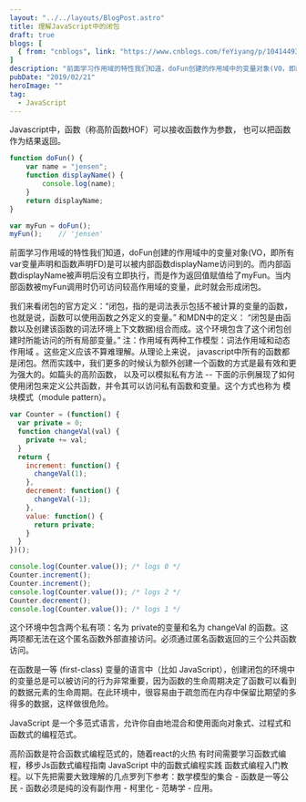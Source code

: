 ```yaml
---
layout: "../../layouts/BlogPost.astro"
title: 理解JavaScript中的闭包
draft: true
blogs: [
  { from: "cnblogs", link: "https://www.cnblogs.com/feYiyang/p/10414493.html" }
]
description: "前面学习作用域的特性我们知道，doFun创建的作用域中的变量对象(VO，即所有var变量声明和函数声明FD)是可以被内部函数displayName访问到的。而内部函数displayName被声明后没有立即执行，而是作为返回值赋值给了myFun。当内部函数被myFun调用时仍可访问较高作用域的变量，此时就会形成闭包。 "
pubDate: "2019/02/21"
heroImage: ""
tag:
  - JavaScript
---
```


Javascript中，函数（称高阶函数HOF）可以接收函数作为参数， 也可以把函数作为结果返回。  

```js
function doFun() {
    var name = "jensen";
    function displayName() {
        console.log(name);
    }
    return displayName;
}

var myFun = doFun();
myFun();    // 'jensen'
```

前面学习作用域的特性我们知道，doFun创建的作用域中的变量对象(VO，即所有var变量声明和函数声明FD)是可以被内部函数displayName访问到的。而内部函数displayName被声明后没有立即执行，而是作为返回值赋值给了myFun。当内部函数被myFun调用时仍可访问较高作用域的变量，此时就会形成闭包。  

我们来看闭包的官方定义：“闭包，指的是词法表示包括不被计算的变量的函数，也就是说，函数可以使用函数之外定义的变量。” 和MDN中的定义： “闭包是由函数以及创建该函数的词法环境上下文数据)组合而成。这个环境包含了这个闭包创建时所能访问的所有局部变量。” 注：作用域有两种工作模型：词法作用域和动态作用域 。这些定义应该不算难理解。从理论上来说， javascript中所有的函数都是闭包。然而实践中，我们更多的时候认为额外创建一个函数的方式是最有效和更为强大的。如篇头的高阶函数， 以及可以模拟私有方法 -- 下面的示例展现了如何使用闭包来定义公共函数，并令其可以访问私有函数和变量。这个方式也称为 模块模式（module pattern）。  

```js
var Counter = (function() {
  var private = 0;
  function changeVal(val) {
    private += val;
  }
  return {
    increment: function() {
      changeVal(1);
    },
    decrement: function() {
      changeVal(-1);
    },
    value: function() {
      return private;
    }
  }   
})();

console.log(Counter.value()); /* logs 0 */
Counter.increment();
Counter.increment();
console.log(Counter.value()); /* logs 2 */
Counter.decrement();
console.log(Counter.value()); /* logs 1 */
```

这个环境中包含两个私有项：名为 private的变量和名为 changeVal 的函数。这两项都无法在这个匿名函数外部直接访问。必须通过匿名函数返回的三个公共函数访问。  

在函数是一等 (first-class) 变量的语言中（比如 JavaScript），创建闭包的环境中的变量总是可以被访问的行为非常重要，因为函数的生命周期决定了函数可以看到的数据元素的生命周期。在此环境中，很容易由于疏忽而在内存中保留比期望的多得多的数据，这样做很危险。  

 JavaScript 是一个多范式语言，允许你自由地混合和使用面向对象式、过程式和函数式的编程范式。  

高阶函数是符合函数式编程范式的，随着react的火热 有时间需要学习函数式编程，移步Js函数式编程指南   JavaScript 中的函数式编程实践  函数式编程入门教程。以下先把需要大致理解的几点罗列下参考：数学模型的集合 -  函数是一等公民 - 函数必须是纯的没有副作用 - 柯里化 - 范畴学  - 应用。  

 
